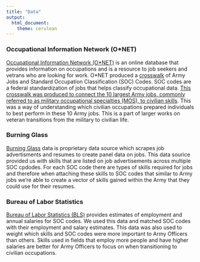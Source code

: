 ```yaml
---
title: "Data"
output: 
  html_document:
    theme: cerulean
---
```


### Occupational Information Network (O*NET)

[Occupational Information Network (O*NET)](https://www.onetonline.org/) is an online database that provides information on occupations and is a resource to job seekers and vetrans who are looking for work. O*NET produced a [crosswalk](https://www.onetcenter.org/crosswalks.html) of Army Jobs and Standard Occupation Classification (SOC) Codes. SOC codes are a federal standardization of jobs that helps classify occupational data. [This crosswalk was produced to connect the 10 largest Army jobs, commonly referred to as military occupational specialties (MOS), to civilian skills](https://www.rand.org/pubs/research_reports/RR1719.html). This was a way of understanding which civilian occupations prepared individuals to best perform in these 10 Army jobs. This is a part of larger works on veteran transitions from the military to civilian life.

### Burning Glass

[Burning Glass](https://www.burning-glass.com/) data is proprietary data source which scrapes job advertisments and resumes to create panel data on jobs. This data sourice provided us with skills that are listed on job advertisements across multiple SOC cpdodes. For each SOC code there are types of skills required for jobs and therefore when attaching these skills to SOC codes that similar to Army jobs we're able to create a vector of skills gained within the Army that they could use for their resumes.

### Bureau of Labor Statistics

[Bureau of Labor Statistics (BLS)](https://www.bls.gov/) provides estimates of employment and annual salaries for SOC codes. We used this data and matched SOC codes with their employment and salary estimates. This data was also used to weight which skills and SOC codes were more important to Army Officers than others. Skills used in fields that employ more people and have higher salaries are better for Army Officers to focus on when transitioning to civilian occupations.
